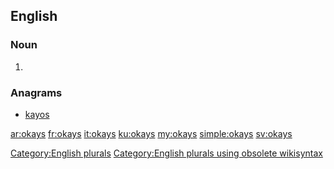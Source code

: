 ==English==

===Noun===
{{head|en}}

# {{plural of|okay}}

===Anagrams===
* [[kayos#English|kayos]]

[[Category:English plurals]][[Category:English plurals using obsolete wikisyntax]]

[[ar:okays]]
[[fr:okays]]
[[it:okays]]
[[ku:okays]]
[[my:okays]]
[[simple:okays]]
[[sv:okays]]
